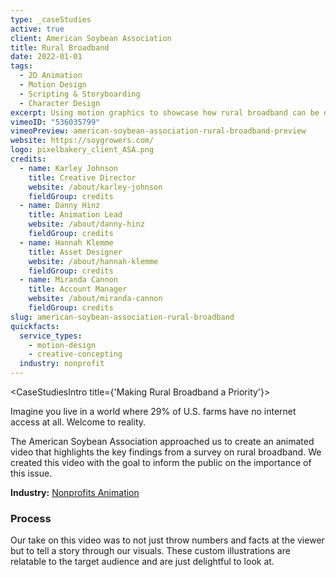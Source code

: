 ```yaml
---
type: _caseStudies
active: true
client: American Soybean Association
title: Rural Broadband
date: 2022-01-01
tags:
  - 2D Animation
  - Motion Design
  - Scripting & Storyboarding
  - Character Design
excerpt: Using motion graphics to showcase how rural broadband can be delivered to the most rural parts of America.
vimeoID: "536035799"
vimeoPreview: american-soybean-association-rural-broadband-preview
website: https://soygrowers.com/
logo: pixelbakery_client_ASA.png
credits:
  - name: Karley Johnson
    title: Creative Director
    website: /about/karley-johnson
    fieldGroup: credits
  - name: Danny Hinz
    title: Animation Lead
    website: /about/danny-hinz
    fieldGroup: credits
  - name: Hannah Klemme
    title: Asset Designer
    website: /about/hannah-klemme
    fieldGroup: credits
  - name: Miranda Cannon
    title: Account Manager
    website: /about/miranda-cannon
    fieldGroup: credits
slug: american-soybean-association-rural-broadband
quickfacts:
  service_types:
    - motion-design
    - creative-concepting
  industry: nonprofit
---
```


<CaseStudiesIntro title={'Making Rural Broadband a Priority'}>

Imagine you live in a world where 29% of U.S. farms have no internet access at all. Welcome to reality.
  
The American Soybean Association approached us to create an animated video that highlights the key findings from a survey on rural broadband. We created this video with the goal to inform the public on the importance of this issue. 

**Industry:** [Nonprofits Animation](/industries/nonprofit-video)

### Process

Our take on this video was to not just throw numbers and facts at the viewer but to tell a story through our visuals. These custom illustrations are relatable to the target audience and are just delightful to look at.

</CaseStudiesIntro>
